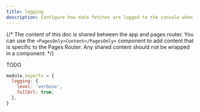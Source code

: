```yaml
---
title: logging
description: Configure how data fetches are logged to the console when running Next.js in development mode.
---
```


{/* The content of this doc is shared between the app and pages router. You can use the `<PagesOnly>Content</PagesOnly>` component to add content that is specific to the Pages Router. Any shared content should not be wrapped in a component. */}

TODO

```js filename="next.config.js"
module.exports = {
  logging: {
    level: 'verbose',
    fullUrl: true,
  },
}
```
